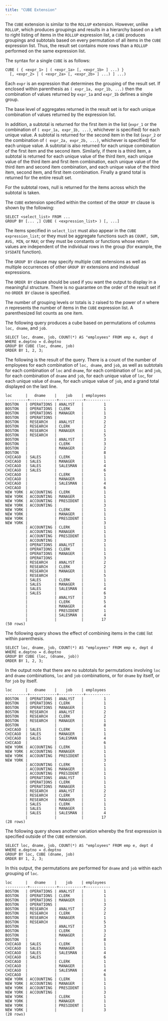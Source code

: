 ```yaml
---
title: "CUBE Extension"
---
```


<div id="cube_extension" class="registered_link"></div>


The `CUBE` extension is similar to the `ROLLUP` extension. However, unlike `ROLLUP`, which produces groupings and results in a hierarchy based on a left to right listing of items in the `ROLLUP` expression list, a `CUBE` produces groupings and subtotals based on every permutation of all items in the `CUBE` expression list. Thus, the result set contains more rows than a `ROLLUP` performed on the same expression list.

The syntax for a single `CUBE` is as follows:

    CUBE ( { <expr_1> | ( <expr_1a> [, <expr_1b> ] ...) }
      [, <expr_2> | ( <expr_2a> [, <expr_2b> ] ...) ] ...)

Each `expr` is an expression that determines the grouping of the result set. If enclosed within parenthesis as `( expr_1a, expr_1b, ...)` then the combination of values returned by `expr_1a` and `expr_1b` defines a single group.

The base level of aggregates returned in the result set is for each unique combination of values returned by the expression list.

In addition, a subtotal is returned for the first item in the list (`expr_1` or the combination of `( expr_1a, expr_1b, ...)`, whichever is specified) for each unique value. A subtotal is returned for the second item in the list (`expr_2` or the combination of `( expr_2a, expr_2b, ...)`, whichever is specified) for each unique value. A subtotal is also returned for each unique combination of the first item and the second item. Similarly, if there is a third item, a subtotal is returned for each unique value of the third item, each unique value of the third item and first item combination, each unique value of the third item and second item combination, and each unique value of the third item, second item, and first item combination. Finally a grand total is returned for the entire result set.

For the subtotal rows, null is returned for the items across which the subtotal is taken.

The `CUBE` extension specified within the context of the `GROUP BY` clause is shown by the following:

    SELECT <select_list> FROM ...
    GROUP BY [... ,] CUBE ( <expression_list> ) [, ...]

The items specified in `select_list` must also appear in the `CUBE expression_list`; or they must be aggregate functions such as `COUNT, SUM, AVG, MIN`, or `MAX`; or they must be constants or functions whose return values are independent of the individual rows in the group (for example, the `SYSDATE` function).

The `GROUP BY` clause may specify multiple `CUBE` extensions as well as multiple occurrences of other `GROUP BY` extensions and individual expressions.

The `ORDER BY` clause should be used if you want the output to display in a meaningful structure. There is no guarantee on the order of the result set if no `ORDER BY` clause is specified.

The number of grouping levels or totals is `2` raised to the power of *n* where *n* represents the number of items in the `CUBE` expression list. A parenthesized list counts as one item.

The following query produces a cube based on permutations of columns `loc, dname`, and `job`.

    SELECT loc, dname, job, COUNT(*) AS "employees" FROM emp e, dept d
    WHERE e.deptno = d.deptno
    GROUP BY CUBE (loc, dname, job)
    ORDER BY 1, 2, 3;

The following is the result of the query. There is a count of the number of employees for each combination of `loc, dname`, and `job`, as well as subtotals for each combination of `loc` and `dname`, for each combination of `loc` and `job`, for each combination of `dname` and `job`, for each unique value of `loc`, for each unique value of `dname`, for each unique value of `job`, and a grand total displayed on the last line.

    loc      |   dname    |    job    | employees
    ----------+------------+-----------+-----------
    BOSTON   | OPERATIONS | ANALYST   |         1
    BOSTON   | OPERATIONS | CLERK     |         1
    BOSTON   | OPERATIONS | MANAGER   |         1
    BOSTON   | OPERATIONS |           |         3
    BOSTON   | RESEARCH   | ANALYST   |         2
    BOSTON   | RESEARCH   | CLERK     |         2
    BOSTON   | RESEARCH   | MANAGER   |         1
    BOSTON   | RESEARCH   |           |         5
    BOSTON   |            | ANALYST   |         3
    BOSTON   |            | CLERK     |         3
    BOSTON   |            | MANAGER   |         2
    BOSTON   |            |           |         8
    CHICAGO  | SALES      | CLERK     |         1
    CHICAGO  | SALES      | MANAGER   |         1
    CHICAGO  | SALES      | SALESMAN  |         4
    CHICAGO  | SALES      |           |         6
    CHICAGO  |            | CLERK     |         1
    CHICAGO  |            | MANAGER   |         1
    CHICAGO  |            | SALESMAN  |         4
    CHICAGO  |            |           |         6
    NEW YORK | ACCOUNTING | CLERK     |         1
    NEW YORK | ACCOUNTING | MANAGER   |         1
    NEW YORK | ACCOUNTING | PRESIDENT |         1
    NEW YORK | ACCOUNTING |           |         3
    NEW YORK |            | CLERK     |         1
    NEW YORK |            | MANAGER   |         1
    NEW YORK |            | PRESIDENT |         1
    NEW YORK |            |           |         3
             | ACCOUNTING | CLERK     |         1
             | ACCOUNTING | MANAGER   |         1
             | ACCOUNTING | PRESIDENT |         1
             | ACCOUNTING |           |         3
             | OPERATIONS | ANALYST   |         1
             | OPERATIONS | CLERK     |         1
             | OPERATIONS | MANAGER   |         1
             | OPERATIONS |           |         3
             | RESEARCH   | ANALYST   |         2
             | RESEARCH   | CLERK     |         2
             | RESEARCH   | MANAGER   |         1
             | RESEARCH   |           |         5
             | SALES      | CLERK     |         1
             | SALES      | MANAGER   |         1
             | SALES      | SALESMAN  |         4
             | SALES      |           |         6
             |            | ANALYST   |         3
             |            | CLERK     |         5
             |            | MANAGER   |         4
             |            | PRESIDENT |         1
             |            | SALESMAN  |         4
             |            |           |        17
    (50 rows)

The following query shows the effect of combining items in the `CUBE` list within parenthesis.

    SELECT loc, dname, job, COUNT(*) AS "employees" FROM emp e, dept d
    WHERE e.deptno = d.deptno
    GROUP BY CUBE (loc, (dname, job))
    ORDER BY 1, 2, 3;

In the output note that there are no subtotals for permutations involving `loc` and `dname` combinations, `loc` and `job` combinations, or for `dname` by itself, or for `job` by itself.

    loc      |   dname    |    job    | employees
    ----------+------------+-----------+-----------
    BOSTON   | OPERATIONS | ANALYST   |         1
    BOSTON   | OPERATIONS | CLERK     |         1
    BOSTON   | OPERATIONS | MANAGER   |         1
    BOSTON   | RESEARCH   | ANALYST   |         2
    BOSTON   | RESEARCH   | CLERK     |         2
    BOSTON   | RESEARCH   | MANAGER   |         1
    BOSTON   |            |           |         8
    CHICAGO  | SALES      | CLERK     |         1
    CHICAGO  | SALES      | MANAGER   |         1
    CHICAGO  | SALES      | SALESMAN  |         4
    CHICAGO  |            |           |         6
    NEW YORK | ACCOUNTING | CLERK     |         1
    NEW YORK | ACCOUNTING | MANAGER   |         1
    NEW YORK | ACCOUNTING | PRESIDENT |         1
    NEW YORK |            |           |         3
             | ACCOUNTING | CLERK     |         1
             | ACCOUNTING | MANAGER   |         1
             | ACCOUNTING | PRESIDENT |         1
             | OPERATIONS | ANALYST   |         1
             | OPERATIONS | CLERK     |         1
             | OPERATIONS | MANAGER   |         1
             | RESEARCH   | ANALYST   |         2
             | RESEARCH   | CLERK     |         2
             | RESEARCH   | MANAGER   |         1
             | SALES      | CLERK     |         1
             | SALES      | MANAGER   |         1
             | SALES      | SALESMAN  |         4
             |            |           |        17
    (28 rows)

The following query shows another variation whereby the first expression is specified outside of the `CUBE` extension.

    SELECT loc, dname, job, COUNT(*) AS "employees" FROM emp e, dept d
    WHERE e.deptno = d.deptno
    GROUP BY loc, CUBE (dname, job)
    ORDER BY 1, 2, 3;

In this output, the permutations are performed for `dname` and `job` within each grouping of `loc`.

    loc      |   dname    |    job    | employees
    ----------+------------+-----------+-----------
    BOSTON   | OPERATIONS | ANALYST   |         1
    BOSTON   | OPERATIONS | CLERK     |         1
    BOSTON   | OPERATIONS | MANAGER   |         1
    BOSTON   | OPERATIONS |           |         3
    BOSTON   | RESEARCH   | ANALYST   |         2
    BOSTON   | RESEARCH   | CLERK     |         2
    BOSTON   | RESEARCH   | MANAGER   |         1
    BOSTON   | RESEARCH   |           |         5
    BOSTON   |            | ANALYST   |         3
    BOSTON   |            | CLERK     |         3
    BOSTON   |            | MANAGER   |         2
    BOSTON   |            |           |         8
    CHICAGO  | SALES      | CLERK     |         1
    CHICAGO  | SALES      | MANAGER   |         1
    CHICAGO  | SALES      | SALESMAN  |         4
    CHICAGO  | SALES      |           |         6
    CHICAGO  |            | CLERK     |         1
    CHICAGO  |            | MANAGER   |         1
    CHICAGO  |            | SALESMAN  |         4
    CHICAGO  |            |           |         6
    NEW YORK | ACCOUNTING | CLERK     |         1
    NEW YORK | ACCOUNTING | MANAGER   |         1
    NEW YORK | ACCOUNTING | PRESIDENT |         1
    NEW YORK | ACCOUNTING |           |         3
    NEW YORK |            | CLERK     |         1
    NEW YORK |            | MANAGER   |         1
    NEW YORK |            | PRESIDENT |         1
    NEW YORK |            |           |         3
    (28 rows)
